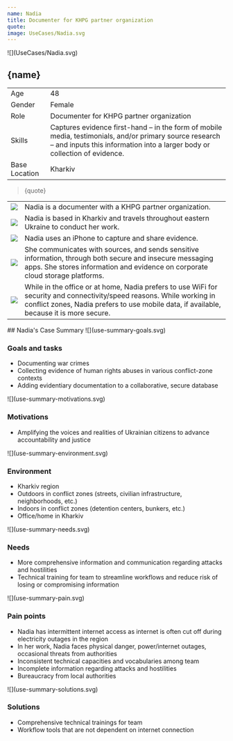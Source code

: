 ```yaml
---
name: Nadia
title: Documenter for KHPG partner organization
quote: 
image: UseCases/Nadia.svg
---
```



<ProfileSection>
![](UseCases/Nadia.svg)

## **{name}**

|               |                                                                                                                                                                                      |
| --------------|------------------------------------------------------------------------------------------------------------------------------------------------------------------------------------- |
| Age           | 48                                                                                                                                                                                   |
| Gender        | Female                                                                                                                                                                               |
| Role          | Documenter for KHPG partner organization                                                                                                                                             |
| Skills        | Captures evidence first-hand – in the form of mobile media, testimonials, and/or primary source research – and inputs this information into a larger body or collection of evidence. |
| Base Location | Kharkiv                                                                                                                                                                              |

> {quote}

|                    |                                                                                                                                                                                                                            |
| ------------------ | -------------------------------------------------------------------------------------------------------------------------------------------------------------------------------------------------------------------------- |
| ![](khpg.svg)    | Nadia is a documenter with a KHPG partner organization.                                                                                                                                                                    |
| ![](folder.svg)    | Nadia is based in Kharkiv and travels throughout eastern Ukraine to conduct her work.                                                                                                                                      |
| ![](play.svg)      | Nadia uses an iPhone to capture and share evidence.                                                                                                                                                                        |
| ![](hands.svg)     | She communicates with sources, and sends sensitive information, through both secure and insecure messaging apps. She stores information and evidence on corporate cloud storage platforms.                                 |
| ![](website.svg)   | While in the office or at home, Nadia prefers to use WiFi for security and connectivity/speed reasons. While working in conflict zones, Nadia prefers to use mobile data, if available, because it is more secure.         |


</ProfileSection>
<AchievementsSection>
    ## Nadia's Case Summary

<AchievementItem>
![](use-summary-goals.svg)

### Goals and tasks

- Documenting war crimes
- Collecting evidence of human rights abuses in various conflict-zone contexts 
- Adding evidentiary documentation to a collaborative, secure database

</AchievementItem>
<AchievementItem>
![](use-summary-motivations.svg)

### Motivations

- Amplifying the voices and realities of Ukrainian citizens to advance accountability and justice

</AchievementItem>
<AchievementItem>
![](use-summary-environment.svg)

### Environment

- Kharkiv region
- Outdoors in conflict zones (streets, civilian infrastructure, neighborhoods, etc.)
- Indoors in conflict zones (detention centers, bunkers, etc.)
- Office/home in Kharkiv

</AchievementItem>
<AchievementItem>
![](use-summary-needs.svg)

### Needs

- More comprehensive information and communication regarding attacks and hostilities 
- Technical training for team to streamline workflows and reduce risk of losing or compromising information 

</AchievementItem>
<AchievementItem>
![](use-summary-pain.svg)

### Pain points

- Nadia has intermittent internet access as internet is often cut off during electricity outages in the region
- In her work, Nadia faces physical danger, power/internet outages, occasional threats from authorities 
- Inconsistent technical capacities and vocabularies among team
- Incomplete information regarding attacks and hostilities
- Bureaucracy from local authorities 

</AchievementItem>
<AchievementItem>
![](use-summary-solutions.svg)

### Solutions

- Comprehensive technical trainings for team 
- Workflow tools that are not dependent on internet connection

</AchievementItem>
</AchievementsSection>
